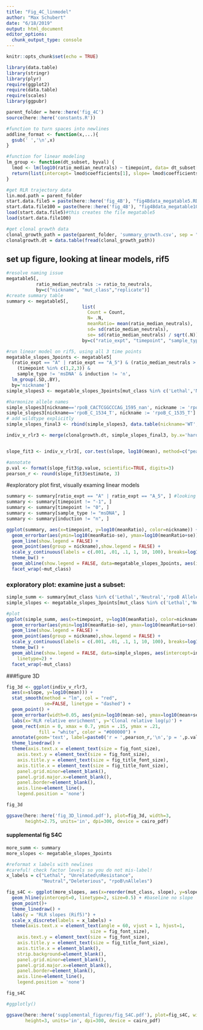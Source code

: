 ```yaml
---
title: "Fig_4C_linmodel"
author: "Max Schubert"
date: "6/18/2019"
output: html_document
editor_options: 
  chunk_output_type: console
---
```


```r
knitr::opts_chunk$set(echo = TRUE)

library(data.table)
library(stringr)
library(plyr)
require(ggplot2)
require(data.table)
require(scales)
library(ggpubr)

parent_folder = here::here('fig_4C')
source(here::here('constants.R'))

#function to turn spaces into newlines
addline_format <- function(x,...){
  gsub(' ','\n',x)
}

#function for linear modeling
lm_group <- function(dt_subset, byval) {
  lmod <- lm(log10(ratio_median_neutrals) ~ timepoint, data= dt_subset[is.finite(ratio_median_neutrals)])
  return(list(intercept= lmod$coefficients[1], slope= lmod$coefficients[2], mut_class= dt_subset$mut_class[1]))
}
```

```r
#get RLR trajectory data
lin.mod.path = parent_folder
start.data.file5 = paste(here::here('fig_4B'), "fig4Bdata_megatable5.RData", sep = "/")
start.data.file100 = paste(here::here('fig_4B'), "fig4Bdata_megatable100.RData", sep = "/")
load(start.data.file5)#this creates the file megatable5
load(start.data.file100)

#get clonal growth data
clonal_growth_path = paste(parent_folder, 'summary_growth.csv', sep = "/")
clonalgrowth.dt = data.table(fread(clonal_growth_path))
```

####
## set up figure, looking at linear models, rif5
```r
#resolve naming issue
megatable5[,
           ratio_median_neutrals := ratio_to_neutrals, 
           by=c("nickname", "mut_class","replicate")]
#create summary table
summary <- megatable5[, 
                            list(
                              Count = Count,
                              N= .N,
                              meanRatio= mean(ratio_median_neutrals),
                              sd= sd(ratio_median_neutrals),
                              se= sd(ratio_median_neutrals) / sqrt(.N)),
                            by=c("ratio_expt", "timepoint", "sample_type", "induction", "bc_read", "nickname", "mut_class")]

#run linear model on rif5, using all 3 time points
megatable_slopes_3points <- megatable5[
  (ratio_expt == "A" | ratio_expt == "A_5") & (ratio_median_neutrals > 0) &
    (timepoint %in% c(1,2,3)) & 
    sample_type != 'msDNA' & induction != 'n',
  lm_group(.SD,.BY),
  by='nickname']
simple_slopes3 <- megatable_slopes_3points[mut_class %in% c('Lethal','Neutral','rpoB Alleles')]

#harmonize allele names
simple_slopes3[nickname=='rpoB_CACTCGGCCCAG_1595_nan', nickname := 'rpoB_CACTCGGCCCAG_1594_nan']
simple_slopes3[nickname=='rpoB_C_1534_T', nickname := 'rpoB_C_1535_T']
# add wildtype explicitly
simple_slopes_final3 <- rbind(simple_slopes3, data.table(nickname='WT', intercept=0, slope=0, mut_class='Neutral'))

indiv_v_rlr3 <- merge(clonalgrowth.dt, simple_slopes_final3, by.x='hard_desc', by.y='nickname')


slope_fit3 <- indiv_v_rlr3[, cor.test(slope, log10(mean), method=c("pearson"))]

#annotate
p.val <- format(slope_fit3$p.value, scientific=TRUE, digits=3)
pearson_r <- round(slope_fit3$estimate, 3)
```

#exploratory plot first, visually examing linear models
```r
summary <- summary[ratio_expt == "A" | ratio_expt == "A_5", ] #looking at rif5
summary <- summary[timepoint != "-1", ]
summary <- summary[timepoint != "0", ]
summary <- summary[sample_type != "msDNA", ]
summary <- summary[induction != "n", ]

ggplot(summary, aes(x=timepoint, y=log10(meanRatio), color=nickname)) + 
  geom_errorbar(aes(ymin=log10(meanRatio-se), ymax=log10(meanRatio+se)), width=.1, show.legend = FALSE) +
  geom_line(show.legend = FALSE) +
  geom_point(aes(group = nickname),show.legend = FALSE) +
  scale_y_continuous(labels = c(.001, .01, .1, 1, 10, 100), breaks=log10(c(.001, .01, .1, 1, 10, 100))) +
  theme_bw() +
  geom_abline(show.legend = FALSE, data=megatable_slopes_3points, aes(intercept=intercept, slope=slope, color=nickname), linetype=2) +
  facet_wrap(~mut_class)
```
### exploratory plot: examine just a subset:
```r
simple_summ <- summary[mut_class %in% c('Lethal','Neutral','rpoB Alleles')]
simple_slopes <- megatable_slopes_3points[mut_class %in% c('Lethal','Neutral','rpoB Alleles')]

#plot
ggplot(simple_summ, aes(x=timepoint, y=log10(meanRatio), color=nickname)) + 
  geom_errorbar(aes(ymin=log10(meanRatio-se), ymax=log10(meanRatio+se)), width=.1, show.legend = FALSE) +
  geom_line(show.legend = FALSE) +
  geom_point(aes(group = nickname),show.legend = FALSE) +
  scale_y_continuous(labels = c(.001, .01, .1, 1, 10, 100), breaks=log10(c(.001, .01, .1, 1, 10, 100))) +
  theme_bw() +
  geom_abline(show.legend = FALSE, data=simple_slopes, aes(intercept=intercept, slope=slope, color=nickname), 
    linetype=2) +
  facet_wrap(~mut_class)
```

###figure 3D
```r
fig_3d <- ggplot(indiv_v_rlr3, 
  aes(x=slope, y=log10(mean))) + 
  stat_smooth(method = "lm", col = "red",
              se=FALSE, linetype = "dashed") +
  geom_point() + 
  geom_errorbar(width=0.05, aes(ymin=log10(mean-se), ymax=log10(mean+se))) +
  labs(x='RLR relative enrichment', y='Clonal relative log(µ)') +
  geom_rect(xmin = 0, xmax = 0.7, ymin = .15, ymax = .21,
            fill = "white", color = "#000000") +
  annotate(geom='text', label=paste0('r = ',pearson_r,'\n','p = ',p.val), y=.18, x=0.3) +
  theme_linedraw() +
  theme(axis.text.x = element_text(size = fig_font_size),
    axis.text.y = element_text(size = fig_font_size),
    axis.title.y = element_text(size = fig_title_font_size),
    axis.title.x = element_text(size = fig_title_font_size),
    panel.grid.minor=element_blank(),
    panel.grid.major.x=element_blank(),
    panel.border=element_blank(),
    axis.line=element_line(),
    legend.position = 'none')

fig_3d
```
```r
ggsave(here::here('fig_3D_linmod.pdf'), plot=fig_3d, width=3, 
       height=2.75, units='in', dpi=300, device = cairo_pdf)
```


#### supplemental fig S4C
```r
more_summ <- summary
more_slopes <- megatable_slopes_3points

#reformat x labels with newlines
#careful! check factor levels so you do not mis-label!
x_labels = c("Lethal", "Unrelated\nResistance",
             "Neutral","Deleterious", "rpoB\nAlleles")

fig_s4C <- ggplot(more_slopes, aes(x=reorder(mut_class, slope), y=slope, group = nickname, color = mut_class))+
  geom_hline(yintercept=0, linetype=2, size=0.5) + #baseline no slope
  geom_point()+
  theme_linedraw() +
  labs(y = "RLR slopes (Rif5)") +
  scale_x_discrete(labels = x_labels) +
  theme(axis.text.x = element_text(angle = 60, vjust = 1, hjust=1,
                               size = fig_font_size),
    axis.text.y = element_text(size = fig_font_size),
    axis.title.y = element_text(size = fig_title_font_size),
    axis.title.x = element_blank(),
    strip.background=element_blank(),
    panel.grid.minor=element_blank(),
    panel.grid.major.x=element_blank(),
    panel.border=element_blank(),
    axis.line=element_line(),
    legend.position = 'none')

fig_s4C

#ggplotly()
```
```r

ggsave(here::here('supplemental_figures/fig_S4C.pdf'), plot=fig_s4C, width=3.5, 
       height=3, units='in', dpi=300, device = cairo_pdf)

```
